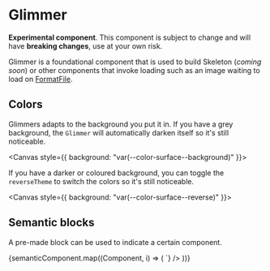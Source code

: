 
<Meta title="Components/Status and Feedback/Glimmer/Docs" component={Glimmer} />

# Glimmer

<Banner type="warning" dismissible={false}>

**Experimental component**. This component is subject to change and will have
**breaking changes**, use at your own risk.

</Banner>

Glimmer is a foundational component that is used to build Skeleton (_coming
soon_) or other components that invoke loading such as an image waiting to load
on
[FormatFile](../?path=/docs/components-images-and-icons-formatfile-docs--page).

## Colors

Glimmers adapts to the background you put it in. If you have a grey background,
the `Glimmer` will automatically darken itself so it's still noticeable.

<Canvas style={{ background: "var(--color-surface--background)" }}>
  <Glimmer />
</Canvas>

If you have a darker or coloured background, you can toggle the `reverseTheme`
to switch the colors so it's still noticeable.

<Canvas style={{ background: "var(--color-surface--reverse)" }}>
  <Glimmer reverseTheme={true} />
</Canvas>

## Semantic blocks

A pre-made block can be used to indicate a certain component.


<Tabs>
  {semanticComponent.map((Component, i) => (
    <Tab key={i} label={Component.displayName}>
      <Source code={`<${Component.displayName} />`} />
      <Canvas withSource="none">
        <Component />
      </Canvas>
      <ArgsTable of={Component} />
    </Tab>
  ))}
</Tabs>
